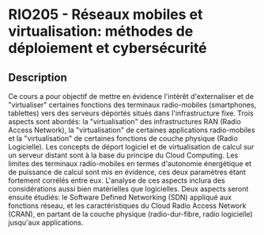 # RIO205 - Réseaux mobiles et virtualisation: méthodes de déploiement et cybersécurité

## Description

Ce cours a pour objectif de mettre en évidence l'intérêt d'externaliser et de "virtualiser" certaines fonctions des terminaux radio-mobiles (smartphones, tablettes) vers des serveurs déportés situés dans l'infrastructure fixe. Trois aspects sont abordés: la "virtualisation" des infrastructures RAN (Radio Access Network), la "virtualisation" de certaines applications radio-mobiles et la "virtualisation" de certaines fonctions de couche physique (Radio Logicielle). Les concepts de déport logiciel et de virtualisation de calcul sur un serveur distant sont à la base du principe du Cloud Computing. Les limites des terminaux radio-mobiles en termes d'autonomie énergétique et de puissance de calcul sont mis en évidence, ces deux paramètres étant fortement corrélés entre eux. L'analyse de ces aspects inclura des considérations aussi bien matérielles que logicielles. Deux aspects seront ensuite étudiés: le Software Defined Networking (SDN) appliqué aux fonctions réseau, et les caractéristiques du Cloud Radio Access Network (CRAN), en partant de la couche physique (radio-dur-fibre, radio logicielle) jusqu'aux applications.